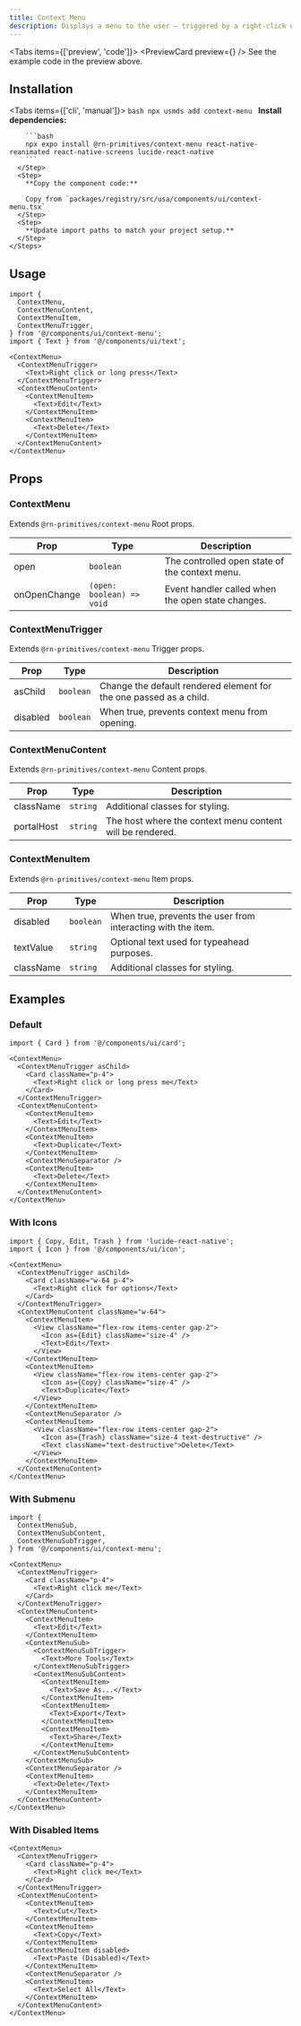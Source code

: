 ```yaml
---
title: Context Menu
description: Displays a menu to the user — triggered by a right-click or long-press.
---
```



<Tabs items={['preview', 'code']}>
  <Tab value="preview">
    <PreviewCard preview={<ContextMenuPreview />} />
  </Tab>
  <Tab value="code">
    See the example code in the preview above.
  </Tab>
</Tabs>

## Installation

<Tabs items={['cli', 'manual']}>
  <Tab value="cli">
    <Steps>
      <Step>
        ```bash
        npx usmds add context-menu
        ```
      </Step>
    </Steps>
  </Tab>
  <Tab value="manual">
    <Steps>
      <Step>
        **Install dependencies:**

        ```bash
        npx expo install @rn-primitives/context-menu react-native-reanimated react-native-screens lucide-react-native
        ```
      </Step>
      <Step>
        **Copy the component code:**

        Copy from `packages/registry/src/usa/components/ui/context-menu.tsx`
      </Step>
      <Step>
        **Update import paths to match your project setup.**
      </Step>
    </Steps>
  </Tab>
</Tabs>

## Usage

```tsx
import {
  ContextMenu,
  ContextMenuContent,
  ContextMenuItem,
  ContextMenuTrigger,
} from '@/components/ui/context-menu';
import { Text } from '@/components/ui/text';

<ContextMenu>
  <ContextMenuTrigger>
    <Text>Right click or long press</Text>
  </ContextMenuTrigger>
  <ContextMenuContent>
    <ContextMenuItem>
      <Text>Edit</Text>
    </ContextMenuItem>
    <ContextMenuItem>
      <Text>Delete</Text>
    </ContextMenuItem>
  </ContextMenuContent>
</ContextMenu>
```

## Props

### ContextMenu

Extends `@rn-primitives/context-menu` Root props.

| Prop | Type | Description |
|------|------|-------------|
| open | `boolean` | The controlled open state of the context menu. |
| onOpenChange | `(open: boolean) => void` | Event handler called when the open state changes. |

### ContextMenuTrigger

Extends `@rn-primitives/context-menu` Trigger props.

| Prop | Type | Description |
|------|------|-------------|
| asChild | `boolean` | Change the default rendered element for the one passed as a child. |
| disabled | `boolean` | When true, prevents context menu from opening. |

### ContextMenuContent

Extends `@rn-primitives/context-menu` Content props.

| Prop | Type | Description |
|------|------|-------------|
| className | `string` | Additional classes for styling. |
| portalHost | `string` | The host where the context menu content will be rendered. |

### ContextMenuItem

Extends `@rn-primitives/context-menu` Item props.

| Prop | Type | Description |
|------|------|-------------|
| disabled | `boolean` | When true, prevents the user from interacting with the item. |
| textValue | `string` | Optional text used for typeahead purposes. |
| className | `string` | Additional classes for styling. |

## Examples

### Default

```tsx
import { Card } from '@/components/ui/card';

<ContextMenu>
  <ContextMenuTrigger asChild>
    <Card className="p-4">
      <Text>Right click or long press me</Text>
    </Card>
  </ContextMenuTrigger>
  <ContextMenuContent>
    <ContextMenuItem>
      <Text>Edit</Text>
    </ContextMenuItem>
    <ContextMenuItem>
      <Text>Duplicate</Text>
    </ContextMenuItem>
    <ContextMenuSeparator />
    <ContextMenuItem>
      <Text>Delete</Text>
    </ContextMenuItem>
  </ContextMenuContent>
</ContextMenu>
```

### With Icons

```tsx
import { Copy, Edit, Trash } from 'lucide-react-native';
import { Icon } from '@/components/ui/icon';

<ContextMenu>
  <ContextMenuTrigger asChild>
    <Card className="w-64 p-4">
      <Text>Right click for options</Text>
    </Card>
  </ContextMenuTrigger>
  <ContextMenuContent className="w-64">
    <ContextMenuItem>
      <View className="flex-row items-center gap-2">
        <Icon as={Edit} className="size-4" />
        <Text>Edit</Text>
      </View>
    </ContextMenuItem>
    <ContextMenuItem>
      <View className="flex-row items-center gap-2">
        <Icon as={Copy} className="size-4" />
        <Text>Duplicate</Text>
      </View>
    </ContextMenuItem>
    <ContextMenuSeparator />
    <ContextMenuItem>
      <View className="flex-row items-center gap-2">
        <Icon as={Trash} className="size-4 text-destructive" />
        <Text className="text-destructive">Delete</Text>
      </View>
    </ContextMenuItem>
  </ContextMenuContent>
</ContextMenu>
```

### With Submenu

```tsx
import {
  ContextMenuSub,
  ContextMenuSubContent,
  ContextMenuSubTrigger,
} from '@/components/ui/context-menu';

<ContextMenu>
  <ContextMenuTrigger>
    <Card className="p-4">
      <Text>Right click me</Text>
    </Card>
  </ContextMenuTrigger>
  <ContextMenuContent>
    <ContextMenuItem>
      <Text>Edit</Text>
    </ContextMenuItem>
    <ContextMenuSub>
      <ContextMenuSubTrigger>
        <Text>More Tools</Text>
      </ContextMenuSubTrigger>
      <ContextMenuSubContent>
        <ContextMenuItem>
          <Text>Save As...</Text>
        </ContextMenuItem>
        <ContextMenuItem>
          <Text>Export</Text>
        </ContextMenuItem>
        <ContextMenuItem>
          <Text>Share</Text>
        </ContextMenuItem>
      </ContextMenuSubContent>
    </ContextMenuSub>
    <ContextMenuSeparator />
    <ContextMenuItem>
      <Text>Delete</Text>
    </ContextMenuItem>
  </ContextMenuContent>
</ContextMenu>
```

### With Disabled Items

```tsx
<ContextMenu>
  <ContextMenuTrigger>
    <Card className="p-4">
      <Text>Right click me</Text>
    </Card>
  </ContextMenuTrigger>
  <ContextMenuContent>
    <ContextMenuItem>
      <Text>Cut</Text>
    </ContextMenuItem>
    <ContextMenuItem>
      <Text>Copy</Text>
    </ContextMenuItem>
    <ContextMenuItem disabled>
      <Text>Paste (Disabled)</Text>
    </ContextMenuItem>
    <ContextMenuSeparator />
    <ContextMenuItem>
      <Text>Select All</Text>
    </ContextMenuItem>
  </ContextMenuContent>
</ContextMenu>
```
